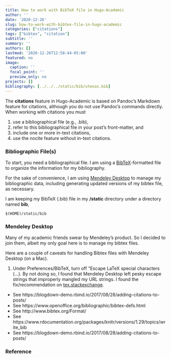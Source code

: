 ```yaml
---
title: How to work with BibTeX file in Hugo-Academic
author: ''
date: '2020-12-26'
slug: how-to-work-with-bibtex-file-in-hugo-academic
categories: ["citations"]
tags: ["bibtex", "citation"]
subtitle: ''
summary: ''
authors: []
lastmod: '2020-12-26T12:58:44-05:00'
featured: no
image:
  caption: ''
  focal_point: ''
  preview_only: no
projects: []
bibliography: [../../../static/bib/utexas.bib]
---
```


The <strong>citations</strong> feature in Hugo-Academic is based on Pandoc's Markdown feature for citations, although you do not use Pandoc's commands directly. When working with citations you must

  1. use a bibliographical file (e.g., .bib), 
  2. refer to this bibliographical file in your post's front-matter, and
  3. include one or more in-text citations,
  4. use the nocite feature without in-text citations.

### Bibliographic File(s)

To start, you need a bibliographical file. I am using a [BibTeX](http://www.bibtex.org/Format/)-formatted file to organize the information for my bibliography. 

For the sake of convenience, I am using [Mendeley Desktop](https://www.mendeley.com/download-desktop-new/) to manage my bibliographic data, including generating updated versions of my bibtex file, as necessary.

I am keeping my BibTeX (.bib) file in my <strong>/static</strong> directory under a directory named <strong>bib</strong>,

    $(HOME)/static/bib

### Mendeley Desktop

Many of my academic friends swear by Mendeley's product. So I decided to join them, albeit my only goal here is to manage my bibtex files.

Here are a couple of caveats for handling Bibtex files with Mendeley Desktop (on a Mac).

1. Under Preferences/BibTeX, turn off "Escape LaTeX special characters (...). By not doing so, I found that Mendeley Desktop left pesky escape strings that improperly mangled my URL strings. I found the fix/recommendation on [tex.stackexchange](https://tex.stackexchange.com/questions/309980/parsing-underscores-in-urls-from-mendeley).

- See https://blogdown-demo.rbind.io/2017/08/28/adding-citations-to-posts/
- See https://www.openoffice.org/bibliographic/bibtex-defs.html
- See http://www.bibtex.org/Format/
- See https://www.rdocumentation.org/packages/knitr/versions/1.29/topics/write_bib
- See https://blogdown-demo.rbind.io/2017/08/28/adding-citations-to-posts/

### Reference
